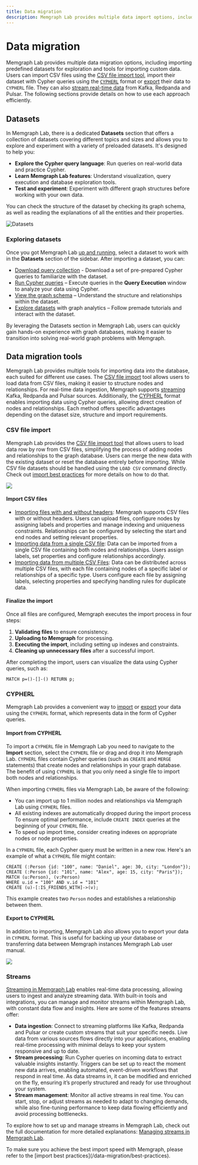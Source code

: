 ```yaml
---
title: Data migration
description: Memgraph Lab provides multiple data import options, including predefined datasets for exploration and tools for importing custom data.
---
```




# Data migration

Memgraph Lab provides multiple data migration options, including importing
predefined datasets for exploration and tools for importing custom data. Users
can import CSV files using the [CSV file import tool](#csv-file-import), import
their dataset with Cypher queries using the
[`CYPHERL`](/memgraph-lab/getting-started/data-migration#cypherl) format or
[export](#export-to-cypherl) their data to `CYPHERL` file. They can also [stream
real-time data](#streams) from Kafka, Redpanda and Pulsar. The following
sections provide details on how to use each approach efficiently.

## Datasets

In Memgraph Lab, there is a dedicated **Datasets** section that offers a
collection of datasets covering different topics and sizes and allows you to
explore and experiment with a variety of preloaded datasets. It's designed to
help you:
- **Explore the Cypher query language**: Run queries on real-world data and
  practice Cypher.
- **Learn Memgraph Lab features**: Understand visualization, query execution and
  database exploration tools.
- **Test and experiment**: Experiment with different graph structures before
  working with your own data. 

You can check the structure of the dataset by checking its graph schema, as well
as reading the explanations of all the entities and their properties.

![Datasets](/pages/data-visualization/lab-user-manual/dataset.png)


### Exploring datasets

Once you got Memgraph Lab [up and
running](/memgraph-lab/getting-started#installation-and-deployment), select a
dataset to work with in the **Datasets** section of the sidebar. After importing
a dataset, you can:
- [Download query collection](/memgraph-lab/features/collections) - Download a set of pre-prepared Cypher queries
  to familiarize with the dataset. 
- [Run Cypher queries](/memgraph-lab/querying) – Execute queries in the **Query Execution** window to
  analyze your data using Cypher. 
- [View the graph schema](/memgraph-lab/features/graph-schema) – Understand the structure and relationships within
  the dataset.
- [Explore datasets](/querying/exploring-datasets) with graph analytics – Follow premade
  tutorials and interact with the dataset.

By leveraging the Datasets section in Memgraph Lab, users can quickly gain
hands-on experience with graph databases, making it easier to transition into
solving real-world graph problems with Memgraph.


## Data migration tools

Memgraph Lab provides multiple tools for importing data into the database, each
suited for different use cases. The [CSV file import](#csv-file-import) tool allows
users to load data from CSV files, making it easier to structure nodes and
relationships. For real-time data ingestion, Memgraph supports
[streaming](#streams) Kafka, Redpanda and Pulsar sources. Additionally, the
[CYPHERL](#cypherl) format enables importing data using Cypher queries,
allowing direct creation of nodes and relationships. Each method offers specific
advantages depending on the dataset size, structure and import requirements.

### CSV file import

Memgraph Lab provides the [CSV file import
tool](/memgraph-lab/features/csv-file-import) that allows users to load
data row by row from CSV files, simplifying the process of adding nodes and
relationships to the graph database. Users can merge the new data with the
existing dataset or reset the database entirely before importing. While CSV file
datasets should be handled using the `LOAD CSV` command directly. Check out
[import best practices](/data-migration/best-practices) for more details on how
to do that.

![](/pages/data-migration/csv/csv_import.png)

#### Import CSV files

- [Importing files with and without
headers](/memgraph-lab/features/csv-file-import#import-files-with-and-no-header): Memgraph supports CSV files with or without headers. Users can upload
files, configure nodes by assigning labels and properties and manage indexing
and uniqueness constraints. Relationships can be configured by selecting the
start and end nodes and setting relevant properties.
- [Importing data from a single CSV
file](/memgraph-lab/features/csv-file-import#import-data-from-a-single-csv-file): Data can be imported from a single CSV file containing both nodes and
relationships. Users assign labels, set properties and configure relationships
accordingly.
- [Importing data from multiple CSV
Files](/memgraph-lab/features/csv-file-import#import-data-from-multiple-csv-files): Data can be distributed across multiple CSV files, with each file
containing nodes of a specific label or relationships of a specific type. Users
configure each file by assigning labels, selecting properties and specifying
handling rules for duplicate data.

#### Finalize the import

Once all files are configured, Memgraph executes the import process in four
steps:
1. **Validating files** to ensure consistency.
2. **Uploading to Memgraph** for processing.
3. **Executing the import**, including setting up indexes and constraints.
4. **Cleaning up unnecessary files** after a successful import.

After completing the import, users can visualize the data using Cypher queries,
such as:

```cypher
MATCH p=()-[]-() RETURN p;
```


### CYPHERL

Memgraph Lab provides a convenient way to [import](#import-from-cypherl) or
[export](#export-to-cypherl) your data using the `CYPHERL` format, which
represents data in the form of Cypher queries.

#### Import from CYPHERL

To import a `CYPHERL` file in Memgraph Lab you need to navigate to the **Import** section, select the `CYPHERL` file or drag
and drop it into Memgraph Lab. `CYPHERL` files contain Cypher queries (such as
`CREATE` and `MERGE` statements) that create nodes and relationships in your
graph database. The benefit of using `CYPHERL` is that you only need a single
file to import both nodes and relationships.

When importing `CYPHERL` files via Memgraph Lab, be
aware of the following: 
- You can import up to 1 million nodes and relationships via Memgraph Lab using
`CYPHERL` files.
- All existing indexes are automatically dropped during the import process To
ensure optimal performance, include `CREATE INDEX` queries at the beginning of
your `CYPHERL` file.
- To speed up import time, consider creating indexes on appropriate nodes or
node properties.

In a `CYPHERL` file, each Cypher query must be written in a new row. Here's an
example of what a `CYPHERL` file might contain:

```cypher
CREATE (:Person {id: "100", name: "Daniel", age: 30, city: "London"}); 
CREATE (:Person {id: "101", name: "Alex", age: 15, city: "Paris"}); 
MATCH (u:Person), (v:Person) 
WHERE u.id = "100" AND v.id = "101" 
CREATE (u)-[:IS_FRIENDS_WITH]->(v);
```

This example creates two `Person` nodes and establishes a relationship between
them.

#### Export to CYPHERL

In addition to importing, Memgraph Lab also allows you to export your data in
`CYPHERL` format. This is useful for backing up your database or transferring
data between Memgraph instances Memgraph Lab user manual.

![](/pages/data-visualization/lab-user-manual/cypherl-export.png)

### Streams

[Streaming in Memgraph Lab](/memgraph-lab/features/streams) enables real-time data processing, allowing users to
ingest and analyze streaming data. With built-in tools and integrations, you can
manage and monitor streams within Memgraph Lab, with constant data flow and
insights. Here are some of the features streams offer:

- **Data ingestion**: Connect to streaming platforms like Kafka, Redpanda and Pulsar or create custom streams
that suit your specific needs. Live data from various sources flows directly
into your applications, enabling real-time processing with minimal delays to
keep your system responsive and up to date. 
- **Stream processing**: Run Cypher queries on incoming data to extract valuable insights
instantly. Triggers can be set up to react the moment new data arrives, enabling
automated, event-driven workflows that respond in real time. As data streams in,
it can be modified and enriched on the fly, ensuring it’s properly structured
and ready for use throughout your system. 
- **Stream management**: Monitor all active streams in real time. You can start,
stop, or adjust streams as needed to adapt to changing demands, while also
fine-tuning performance to keep data flowing efficiently and avoid processing
bottlenecks.

To explore how to set up and manage streams in Memgraph Lab, check out the full
documentation for more detailed explanations: [Managing streams in Memgraph
Lab](/memgraph-lab/features/streams).

<Callout type="info">
To make sure you achieve the best import speed with Memgraph, please refer to the [import best
practices](/data-migration/best-practices).
</Callout>



<CommunityLinks/>